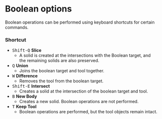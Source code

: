 # Boolean options

Boolean operations can be performed using keyboard shortcuts for certain commands.

### Shortcut

- <kbd>Shift-Q</kbd> **Slice**
    - A solid is created at the intersections with the Boolean target, and the remaining solids are also preserved.
- <kbd>Q</kbd> **Union**
    - Joins the boolean target and tool together.
- <kbd>W</kbd> **Difference**
    - Removes the tool from the boolean target.
- <kbd>Shift-E</kbd> **Intersect**
    - Creates a solid at the intersection of the boolean target and tool.
- <kbd>B</kbd> **New Body**
    - Creates a new solid. Boolean operations are not performed.
- <kbd>T</kbd> **Keep Tool**
    - Boolean operations are performed, but the tool objects remain intact.